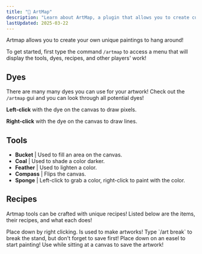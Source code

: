 ```yaml
---
title: "🎨 ArtMap"
description: "Learn about ArtMap, a plugin that allows you to create custom paintings in Minecraft."
lastUpdated: 2025-03-22
---
```



Artmap allows you to create your own unique paintings to hang around!

To get started, first type the command `/artmap` to access a menu that will display the tools, dyes,
recipes, and other players' work!

<CenteredImage src={artmapMain} alt="ArtMap Help Menu" tailwind="w-6/10" />

## Dyes

There are many many dyes you can use for your artwork! Check out the `/artmap` gui and you can look
through all potential dyes!

**Left-click** with the dye on the canvas to draw pixels.

**Right-click** with the dye on the canvas to draw lines.

## Tools

<div class="list">

- **Bucket** | Used to fill an area on the canvas.
- **Coal** | Used to shade a color darker.
- **Feather** | Used to lighten a color.
- **Compass** | Flips the canvas.
- **Sponge** | Left-click to grab a color, right-click to paint with the color.

</div>

<CenteredImage src={artmapTools} alt="ArtMap Tools" tailwind="w-7/10" />

## Recipes

Artmap tools can be crafted with unique recipes! Listed below are the items, their recipes, and what
each does!

<Card title="Easel" icon="puzzle">
  Place down by right clicking. Is used to make artworks! Type `/art break` to break the stand, but
  don't forget to save first!
  <CenteredImage src={artmapEasel} alt="Easel Recipe" tailwind="w-32" />
</Card>
<Card title="Canvas" icon="open-book">
  Place down on an easel to start painting!
  <CenteredImage src={artmapCanvas} alt="Canvas Recipe" tailwind="w-32" />
</Card>
<Card title="Save Brush" icon="add-document">
  Use while sitting at a canvas to save the artwork!
  <CenteredImage src={artmapSavebrush} alt="Save Brush Recipe" tailwind="w-32" />
</Card>
